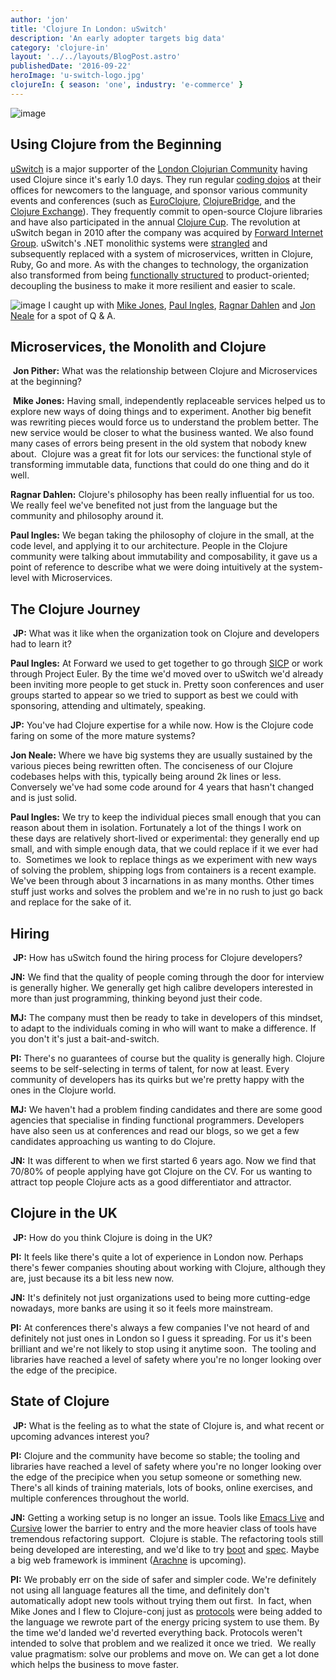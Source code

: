 ```yaml
---
author: 'jon'
title: 'Clojure In London: uSwitch'
description: 'An early adopter targets big data'
category: 'clojure-in'
layout: '../../layouts/BlogPost.astro'
publishedDate: '2016-09-22'
heroImage: 'u-switch-logo.jpg'
clojureIn: { season: 'one', industry: 'e-commerce' }
---
```




<Image alt='image' width={300} src={us} />

## Using Clojure from the Beginning

[uSwitch](https://www.uswitch.com) is a major supporter of the [London Clojurian Community](http://www.londonclojurians.org/) having used Clojure since it's
early 1.0 days. They run regular [coding dojos](http://www.londonclojurians.org/coding-dojos/) at their offices for
newcomers to the language, and sponsor various community events and conferences
(such as [EuroClojure](http://euroclojure.org/), [ClojureBridge](http://www.clojurebridge.org/), and the [Clojure Exchange](https://skillsmatter.com/conferences/6861-clojure-exchange-2015)).
They frequently commit to open-source Clojure libraries and have also participated in the annual [Clojure Cup](https://twitter.com/clojurecup). The revolution at uSwitch began in 2010 after the company was acquired by [Forward Internet Group](http://forward.co.uk/). uSwitch's .NET monolithic systems were
[strangled](http://www.martinfowler.com/bliki/StranglerApplication.html) and
subsequently replaced with a system of microservices, written in Clojure, Ruby,
Go and more. ​As with the changes to technology, the organization also
transformed from being [functionally structured](https://en.wikipedia.org/wiki/Organizational_structure#Functional_structure)
to product-oriented; decoupling the business to make it more resilient and easier to scale.


<Image alt='image' width={500} src={doj} />​ I caught up with [Mike
Jones](https://twitter.com/michael_jones), [Paul
Ingles](https://twitter.com/pingles), [Ragnar Dahlen](https://twitter.com/ragge)
and [Jon Neale](https://twitter.com/jon_neale) for a spot of Q & A.

## Microservices, the Monolith and Clojure

​
**Jon Pither:** What was the relationship between Clojure and
Microservices at the beginning?

​
**Mike Jones:** Having small, independently replaceable services helped us
to explore new ways of doing things and to experiment. Another big
benefit was rewriting pieces would force us to understand the problem
better. The new service would be closer to what the business wanted. We
also found many cases of errors being present in the old system that
nobody knew about.
​
Clojure was a great fit for lots our services: the functional style of
transforming immutable data, functions that could do one thing and do it
well.
​

**Ragnar Dahlen:** Clojure's philosophy has been really influential for us
too. We really feel we've benefited not just from the language but the
community and philosophy around it.
​

**Paul Ingles:** We began taking the philosophy of clojure in the small,
at the code level, and applying it to our architecture. People in the
Clojure community were talking about immutability and composability, it
gave us a point of reference to describe what we were doing intuitively
at the system-level with Microservices.
​

## The Clojure Journey

​
**JP:** What was it like when the organization took on Clojure and
developers had to learn it?
​

**Paul Ingles:** At Forward we used to get together to go through
[SICP](http://web.mit.edu/alexmv/6.037/sicp.pdf) or work through Project
Euler. By the time we'd moved over to uSwitch we'd already been inviting
more people to get stuck in. Pretty soon conferences and user groups
started to appear so we tried to support as best we could with
sponsoring, attending and ultimately, speaking.
​

**JP:** You've had Clojure expertise for a while now. How is the Clojure
code faring on some of the more mature systems?
​

**Jon Neale:** Where we have big systems they are usually sustained by the
various pieces being rewritten often. The conciseness of our Clojure
codebases helps with this, typically being around 2k lines or less.
​
Conversely we've had some code around for 4 years that hasn't changed
and is just solid.
​

**Paul Ingles:** We try to keep the individual pieces small enough that
you can reason about them in isolation. Fortunately a lot of the things
I work on these days are relatively short-lived or experimental: they
generally end up small, and with simple enough data, that we could
replace if it we ever had to.
​
Sometimes we look to replace things as we experiment with new ways of
solving the problem, shipping logs from containers is a recent example.
We've been through about 3 incarnations in as many months. Other times
stuff just works and solves the problem and we're in no rush to just go
back and replace for the sake of it.
​

## Hiring

​
**JP:** How has uSwitch found the hiring process for Clojure developers?
​

**JN:** We find that the quality of people coming through the door for
interview is generally higher. We generally get high calibre developers
interested in more than just programming, thinking beyond just their
code.
​

**MJ:** The company must then be ready to take in developers of this
mindset, to adapt to the individuals coming in who will want to make a
difference. If you don't it's just a bait-and-switch.
​

**PI:** There's no guarantees of course but the quality is generally high.
Clojure seems to be self-selecting in terms of talent, for now at least.
Every community of developers has its quirks but we're pretty happy with
the ones in the Clojure world.
​

**MJ:** We haven't had a problem finding candidates and there are some
good agencies that specialise in finding functional programmers.
Developers have also seen us at conferences and read our blogs, so we
get a few candidates approaching us wanting to do Clojure.
​

**JN:** It was different to when we first started 6 years ago. Now we find
that 70/80% of people applying have got Clojure on the CV. For us
wanting to attract top people Clojure acts as a good differentiator and
attractor.
​

## Clojure in the UK

​
**JP:** How do you think Clojure is doing in the UK?
​

**PI:** It feels like there's quite a lot of experience in London now.
Perhaps there's fewer companies shouting about working with Clojure,
although they are, just because its a bit less new now.
​

**JN:** It's definitely not just organizations used to being more
cutting-edge nowadays, more banks are using it so it feels more
mainstream.
​

**PI:** At conferences there's always a few companies I've not heard of
and definitely not just ones in London so I guess it spreading. For us
it's been brilliant and we're not likely to stop using it anytime soon.
​
The tooling and libraries have reached a level of safety where you're no
longer looking over the edge of the precipice.
​

## State of Clojure

​
**JP:** What is the feeling as to what the state of Clojure is, and what
recent or upcoming advances interest you?
​

**PI:** Clojure and the community have become so stable; the tooling and
libraries have reached a level of safety where you're no longer looking
over the edge of the precipice when you setup someone or something new.
There's all kinds of training materials, lots of books, online
exercises, and multiple conferences throughout the world.
​

**JN:** Getting a working setup is no longer an issue. Tools like [Emacs Live](https://github.com/overtone/emacs-live) and
[Cursive](https://cursive-ide.com/) lower the barrier to entry and the
more heavier class of tools have tremendous refactoring support.
​
Clojure is stable. The refactoring tools still being developed are
interesting, and we'd like to try [boot](http://boot-clj.com/) and
[spec](https://clojure.org/about/spec). Maybe a big web framework is
imminent
([Arachne](https://www.kickstarter.com/projects/1346708779/arachne-rapid-web-development-for-clojure)
is upcoming).
​

**PI:** We probably err on the side of safer and simpler code. We're
definitely not using all language features all the time, and definitely
don't automatically adopt new tools without trying them out first.
​
In fact, when Mike Jones and I flew to Clojure-conj just as
[protocols](http://clojure.org/reference/protocols) were being added to
the language we rewrote part of the energy pricing system to use them.
By the time we'd landed we'd reverted everything back. Protocols weren't
intended to solve that problem and we realized it once we tried.
​
We really value pragmatism: solve our problems and move on. We can get a
lot done which helps the business to move faster.

